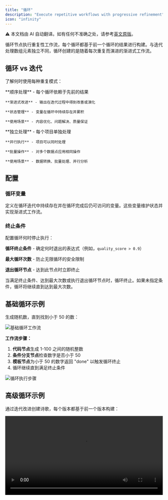 ```yaml
---
title: "循环"
description: "Execute repetitive workflows with progressive refinement"
icon: "infinity"
---
```


<Note> ⚠️ 本文档由 AI 自动翻译。如有任何不准确之处，请参考[英文原版](/en/documentation/pages/nodes/loop)。</Note>


循环节点执行重复性工作流，每个循环都基于前一个循环的结果进行构建。与迭代处理数组元素独立不同，循环创建的是随着每次重复而演进的渐进式工作流。

## 循环 vs 迭代

了解何时使用每种重复模式：

<Tabs>
  <Tab title="循环">
    **顺序处理** - 每个循环依赖于先前的结果
    
    **渐进式改进** - 输出在迭代过程中得到改善或演化
    
    **状态管理** - 变量在循环中持续存在并累积
    
    **使用场景** - 内容优化、问题解决、质量保证
  </Tab>
  
  <Tab title="迭代">
    **独立处理** - 每个项目单独处理
    
    **并行执行** - 项目可以同时处理
    
    **批量操作** - 对多个数据点应用相同操作
    
    **使用场景** - 数据转换、批量处理、并行分析
  </Tab>
</Tabs>

## 配置

### 循环变量

定义在循环迭代中持续存在并在循环完成后仍可访问的变量。这些变量维护状态并实现渐进式工作流。

### 终止条件

配置循环何时停止执行：

**循环终止条件** - 确定何时退出的表达式（例如，`quality_score > 0.9`）

**最大循环次数** - 防止无限循环的安全限制

**退出循环节点** - 达到此节点时立即终止

<Info>
  当满足终止条件、达到最大次数或执行退出循环节点时，循环终止。如果未指定条件，循环将继续直到达到最大次数。
</Info>

## 基础循环示例

生成随机数，直到找到小于 50 的数：

<Frame caption="用于随机数生成的基础循环工作流">
  <img src="https://assets-docs.dify.ai/2025/04/282013c48b46d3cc4ebf99323da10a31.png" alt="基础循环工作流" />
</Frame>

**工作流步骤：**
1. **代码节点**生成 1-100 之间的随机整数
2. **条件分支节点**检查数字是否小于 50
3. **模板节点**为小于 50 的数字返回 "done" 以触发循环终止
4. 循环继续直到满足终止条件

<Frame caption="循环执行步骤和结果">
  <img src="https://assets-docs.dify.ai/2025/04/9d9fb4db7093521000ac735a26f86962.png" alt="循环执行步骤" />
</Frame>

## 高级循环示例

通过迭代改进创建诗歌，每个版本都基于前一个版本构建：

<video controls src="https://assets-docs.dify.ai/2025/04/7ecfc04458aa38e721baaa5f6355486c.mp4" width="100%" />

**循环变量：**
- `num` - 计数器，从 0 开始，每次迭代递增
- `verse` - 文本变量，保存当前诗歌版本

**工作流逻辑：**
1. **条件分支节点**检查 `num > 3` 以确定何时退出
2. **大型语言模型节点**基于前一版本生成改进的诗歌
3. **变量赋值器**更新计数器和诗歌内容
4. **退出循环节点**在 4 个改进循环后终止

大型语言模型提示词引用当前诗句和迭代上下文：

```text
You are a European literary figure creating poetic verses.

Current verse: {{verse}}

Refine and improve this poem based on your previous work.
```

## 常见使用场景

**内容优化** - 通过多次大型语言模型审查逐步改进文本、代码或设计，直到达到质量标准。

**问题解决** - 将复杂问题分解为迭代步骤，其中每个循环基于先前的进展处理下一个逻辑部分。

**研究工作流** - 基于每个搜索循环的发现，迭代搜索、分析和优化研究查询。

**质量保证** - 重进直到满足所有标准。

## 最佳实践

**定义明确的退出条件** - 确保循环具有特定的、可测量的终止条件，以防止无限执行。

**设置合理限制** - 根据预期复杂性和处理需求使用适当的最大迭代次数。

**有效管理状态** - 使用循环变量在迭代中维护必要信息，同时避免不必要的数据累积。

**监控进度** - 包含日志记录或进度指示器来跟踪循环执行，特别是对于长时间运行的过程。